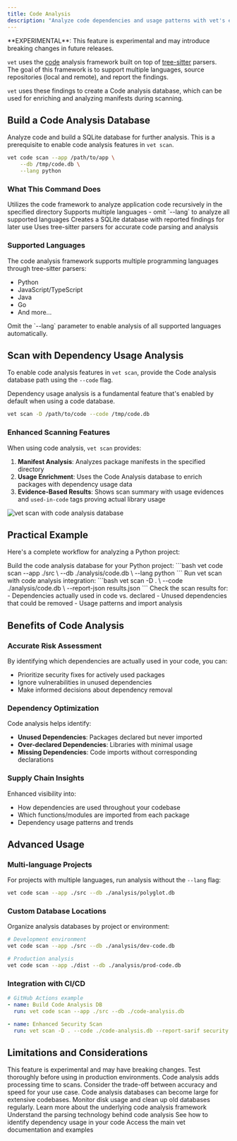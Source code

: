 ```yaml
---
title: Code Analysis
description: "Analyze code dependencies and usage patterns with vet's experimental code analysis features"
---
```


<Warning>
**EXPERIMENTAL**: This feature is experimental and may introduce breaking changes in future releases.
</Warning>

`vet` uses the [code](https://github.com/safedep/code/) analysis framework built on top of [tree-sitter](https://tree-sitter.github.io/tree-sitter/) parsers. The goal of this framework is to support multiple languages, source repositories (local and remote), and report the findings.

`vet` uses these findings to create a Code analysis database, which can be used for enriching and analyzing manifests during scanning.

## Build a Code Analysis Database

Analyze code and build a SQLite database for further analysis. This is a prerequisite to enable code analysis features in `vet scan`.

```bash
vet code scan --app /path/to/app \
    --db /tmp/code.db \
    --lang python
```

### What This Command Does

<CardGroup cols={2}>
  <Card title="Code Analysis" icon="magnifying-glass">
    Utilizes the code framework to analyze application code recursively in the specified directory
  </Card>
  <Card title="Language Support" icon="code">
    Supports multiple languages - omit `--lang` to analyze all supported languages
  </Card>
  <Card title="Database Creation" icon="database">
    Creates a SQLite database with reported findings for later use
  </Card>
  <Card title="Tree-sitter Powered" icon="tree">
    Uses tree-sitter parsers for accurate code parsing and analysis
  </Card>
</CardGroup>

### Supported Languages

The code analysis framework supports multiple programming languages through tree-sitter parsers:

- Python
- JavaScript/TypeScript
- Java
- Go
- And more...

<Tip>
Omit the `--lang` parameter to enable analysis of all supported languages automatically.
</Tip>

## Scan with Dependency Usage Analysis

To enable code analysis features in `vet scan`, provide the Code analysis database path using the `--code` flag.

Dependency usage analysis is a fundamental feature that's enabled by default when using a code database.

```bash
vet scan -D /path/to/code --code /tmp/code.db
```

### Enhanced Scanning Features

When using code analysis, `vet scan` provides:

1. **Manifest Analysis**: Analyzes package manifests in the specified directory
2. **Usage Enrichment**: Uses the Code Analysis database to enrich packages with dependency usage data
3. **Evidence-Based Results**: Shows scan summary with usage evidences and `used-in-code` tags proving actual library usage

<img src="/images/vet/vet-scan-codedb.png" alt="vet scan with code analysis database" />

## Practical Example

Here's a complete workflow for analyzing a Python project:

<Steps>
  <Step title="Analyze Code">
    Build the code analysis database for your Python project:
    ```bash
    vet code scan --app ./src \
        --db ./analysis/code.db \
        --lang python
    ```
  </Step>
  
  <Step title="Enhanced Scan">
    Run vet scan with code analysis integration:
    ```bash
    vet scan -D . \
        --code ./analysis/code.db \
        --report-json results.json
    ```
  </Step>
  
  <Step title="Review Results">
    Check the scan results for:
    - Dependencies actually used in code vs. declared
    - Unused dependencies that could be removed
    - Usage patterns and import analysis
  </Step>
</Steps>

## Benefits of Code Analysis

### Accurate Risk Assessment

By identifying which dependencies are actually used in your code, you can:
- Prioritize security fixes for actively used packages
- Ignore vulnerabilities in unused dependencies
- Make informed decisions about dependency removal

### Dependency Optimization

Code analysis helps identify:
- **Unused Dependencies**: Packages declared but never imported
- **Over-declared Dependencies**: Libraries with minimal usage
- **Missing Dependencies**: Code imports without corresponding declarations

### Supply Chain Insights

Enhanced visibility into:
- How dependencies are used throughout your codebase
- Which functions/modules are imported from each package
- Dependency usage patterns and trends

## Advanced Usage

### Multi-language Projects

For projects with multiple languages, run analysis without the `--lang` flag:

```bash
vet code scan --app ./src --db ./analysis/polyglot.db
```

### Custom Database Locations

Organize analysis databases by project or environment:

```bash
# Development environment
vet code scan --app ./src --db ./analysis/dev-code.db

# Production analysis
vet code scan --app ./dist --db ./analysis/prod-code.db
```

### Integration with CI/CD

```yaml
# GitHub Actions example
- name: Build Code Analysis DB
  run: vet code scan --app ./src --db ./code-analysis.db

- name: Enhanced Security Scan
  run: vet scan -D . --code ./code-analysis.db --report-sarif security.sarif
```

## Limitations and Considerations

<AccordionGroup>
  <Accordion title="Experimental Status">
    This feature is experimental and may have breaking changes. Test thoroughly before using in production environments.
  </Accordion>
  
  <Accordion title="Performance Impact">
    Code analysis adds processing time to scans. Consider the trade-off between accuracy and speed for your use case.
  </Accordion>
  
  <Accordion title="Storage Requirements">
    Code analysis databases can become large for extensive codebases. Monitor disk usage and clean up old databases regularly.
  </Accordion>
</AccordionGroup>

<CardGroup cols={2}>
  <Card title="Code Framework" icon="github" href="https://github.com/safedep/code/">
    Learn more about the underlying code analysis framework
  </Card>
  <Card title="Tree-sitter" icon="tree" href="https://tree-sitter.github.io/tree-sitter/">
    Understand the parsing technology behind code analysis
  </Card>
  <Card title="Dependency Usage Guide" icon="search" href="/guides/dependency-usage-identification">
    See how to identify dependency usage in your code
  </Card>
  <Card title="vet GitHub Repository" icon="book" href="https://github.com/safedep/vet">
    Access the main vet documentation and examples
  </Card>
</CardGroup>
